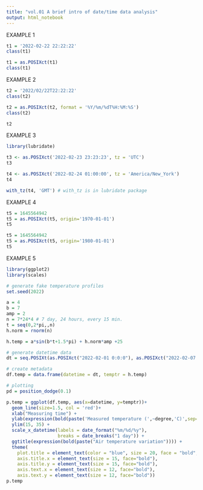 ```yaml
---
title: "vol.01 A brief intro of date/time data analysis"
output: html_notebook
---
```


EXAMPLE 1 
```r
t1 = '2022-02-22 22:22:22'
class(t1)

t1 = as.POSIXct(t1)
class(t1)

```

EXAMPLE 2
```r
t2 = '2022/02/22T22:22:22'
class(t2)

t2 = as.POSIXct(t2, format = '%Y/%m/%dT%H:%M:%S')
class(t2)

t2

```

EXAMPLE 3
```r
library(lubridate)

t3 <- as.POSIXct('2022-02-23 23:23:23', tz = 'UTC')
t3

t4 <- as.POSIXct('2022-02-24 01:00:00', tz = 'America/New_York')
t4

with_tz(t4, 'GMT') # with_tz is in lubridate package

```

EXAMPLE 4
```r
t5 = 1645564942
t5 = as.POSIXct(t5, origin='1970-01-01')
t5

t5 = 1645564942
t5 = as.POSIXct(t5, origin='1980-01-01')
t5

```

EXAMPLE 5
```r
library(ggplot2)
library(scales)

# generate fake temperature profiles
set.seed(2022)

a = 4
b = 7
amp = 2
n = 7*24*4 # 7 day, 24 hours, every 15 min.
t = seq(0,2*pi,,n)
h.norm = rnorm(n)

h.temp = a*sin(b*t+1.5*pi) + h.norm*amp +25

# generate datetime data
dt = seq.POSIXt(as.POSIXct("2022-02-01 0:0:0"), as.POSIXct("2022-02-07 23:45:00"), tz = "Europe/Berlin", by = "15 min")

# create metadata
df.temp = data.frame(datetime = dt, temptr = h.temp)

# plotting
pd = position_dodge(0.1)

p.temp = ggplot(df.temp, aes(x=datetime, y=temptr))+
  geom_line(size=1.5, col = 'red')+
  xlab("Measuring time") +
  ylab(expression(bold(paste('Measured temperature (',~degree,'C)',sep='')))) +
  ylim(15, 35) +
  scale_x_datetime(labels = date_format("%m/%d/%y"), 
                   breaks = date_breaks("1 day")) +
  ggtitle(expression(bold(paste("Air temperature variation")))) +
  theme(
    plot.title = element_text(color = "blue", size = 20, face = "bold", hjust = 0.5),
    axis.title.x = element_text(size = 15, face="bold"),
    axis.title.y = element_text(size = 15, face="bold"),
    axis.text.x = element_text(size = 12, face="bold"),
    axis.text.y = element_text(size = 12, face="bold"))
p.temp

```
